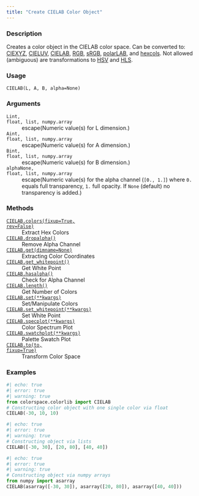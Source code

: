 ```yaml
---
title: "Create CIELAB Color Object"
---
```


### Description

Creates a color object in the CIELAB color space.
Can be converted to: [CIEXYZ](colorspace.colorlib.CIEXYZ.qmd), [CIELUV](colorspace.colorlib.CIELUV.qmd),
[CIELAB](colorspace.colorlib.CIELAB.qmd), [RGB](colorspace.colorlib.RGB.qmd), [sRGB](colorspace.colorlib.sRGB.qmd),
[polarLAB](colorspace.colorlib.polarLAB.qmd), and [hexcols](colorspace.colorlib.hexcols.qmd).
Not allowed (ambiguous) are transformations to [HSV](colorspace.colorlib.HSV.qmd) and [HLS](colorspace.colorlib.HLS.qmd).

### Usage

<pre><code class='language-python'>CIELAB(L, A, B, alpha=None)</code></pre>

### Arguments

<dl class="pyp-list param-list">
  <dt style = "white-space: nowrap; font-family: monospace; vertical-align: top">
   <code id="colorspace.colorlib.CIELAB:L">L</code><code class="argument-class">int, float, list, numpy.array</code>
  </dt>
 <dd>escape(Numeric value(s) for L dimension.)</dd>
  <dt style = "white-space: nowrap; font-family: monospace; vertical-align: top">
   <code id="colorspace.colorlib.CIELAB:A">A</code><code class="argument-class">int, float, list, numpy.array</code>
  </dt>
 <dd>escape(Numeric value(s) for A dimension.)</dd>
  <dt style = "white-space: nowrap; font-family: monospace; vertical-align: top">
   <code id="colorspace.colorlib.CIELAB:B">B</code><code class="argument-class">int, float, list, numpy.array</code>
  </dt>
 <dd>escape(Numeric value(s) for B dimension.)</dd>
  <dt style = "white-space: nowrap; font-family: monospace; vertical-align: top">
   <code id="colorspace.colorlib.CIELAB:alpha">alpha</code><code class="argument-class">None, float, list, numpy.array</code>
  </dt>
 <dd>escape(Numeric value(s) for the alpha
channel (`[0., 1.]`) where `0.` equals full transparency, `1.` full
opacity. If `None` (default) no transparency is added.)</dd>
</dl>

### Methods

<dl class="pyp-list method-list">
    <dt style = "white-space: nowrap; font-family: monospace; vertical-align: top">
       <code>[CIELAB.colors(fixup=True, rev=False)](colorspace.colorlib.CIELAB.colors.qmd)</code>
    </dt>
    <dd>Extract Hex Colors</dd>
    <dt style = "white-space: nowrap; font-family: monospace; vertical-align: top">
       <code>[CIELAB.dropalpha()](colorspace.colorlib.CIELAB.dropalpha.qmd)</code>
    </dt>
    <dd>Remove Alpha Channel</dd>
    <dt style = "white-space: nowrap; font-family: monospace; vertical-align: top">
       <code>[CIELAB.get(dimname=None)](colorspace.colorlib.CIELAB.get.qmd)</code>
    </dt>
    <dd>Extracting Color Coordinates</dd>
    <dt style = "white-space: nowrap; font-family: monospace; vertical-align: top">
       <code>[CIELAB.get_whitepoint()](colorspace.colorlib.CIELAB.get_whitepoint.qmd)</code>
    </dt>
    <dd>Get White Point</dd>
    <dt style = "white-space: nowrap; font-family: monospace; vertical-align: top">
       <code>[CIELAB.hasalpha()](colorspace.colorlib.CIELAB.hasalpha.qmd)</code>
    </dt>
    <dd>Check for Alpha Channel</dd>
    <dt style = "white-space: nowrap; font-family: monospace; vertical-align: top">
       <code>[CIELAB.length()](colorspace.colorlib.CIELAB.length.qmd)</code>
    </dt>
    <dd>Get Number of Colors</dd>
    <dt style = "white-space: nowrap; font-family: monospace; vertical-align: top">
       <code>[CIELAB.set(**kwargs)](colorspace.colorlib.CIELAB.set.qmd)</code>
    </dt>
    <dd>Set/Manipulate Colors</dd>
    <dt style = "white-space: nowrap; font-family: monospace; vertical-align: top">
       <code>[CIELAB.set_whitepoint(**kwargs)](colorspace.colorlib.CIELAB.set_whitepoint.qmd)</code>
    </dt>
    <dd>Set White Point</dd>
    <dt style = "white-space: nowrap; font-family: monospace; vertical-align: top">
       <code>[CIELAB.specplot(**kwargs)](colorspace.colorlib.CIELAB.specplot.qmd)</code>
    </dt>
    <dd>Color Spectrum Plot</dd>
    <dt style = "white-space: nowrap; font-family: monospace; vertical-align: top">
       <code>[CIELAB.swatchplot(**kwargs)](colorspace.colorlib.CIELAB.swatchplot.qmd)</code>
    </dt>
    <dd>Palette Swatch Plot</dd>
    <dt style = "white-space: nowrap; font-family: monospace; vertical-align: top">
       <code>[CIELAB.to(to, fixup=True)](colorspace.colorlib.CIELAB.to.qmd)</code>
    </dt>
    <dd>Transform Color Space</dd>
</dl>


### Examples

```python
#| echo: true
#| error: true
#| warning: true
from colorspace.colorlib import CIELAB
# Constructing color object with one single color via float
CIELAB(-30, 10, 10)
```

```python
#| echo: true
#| error: true
#| warning: true
# Constructing object via lists
CIELAB([-30, 30], [20, 80], [40, 40])
```

```python
#| echo: true
#| error: true
#| warning: true
# Constructing object via numpy arrays
from numpy import asarray
CIELAB(asarray([-30, 30]), asarray([20, 80]), asarray([40, 40]))
```



